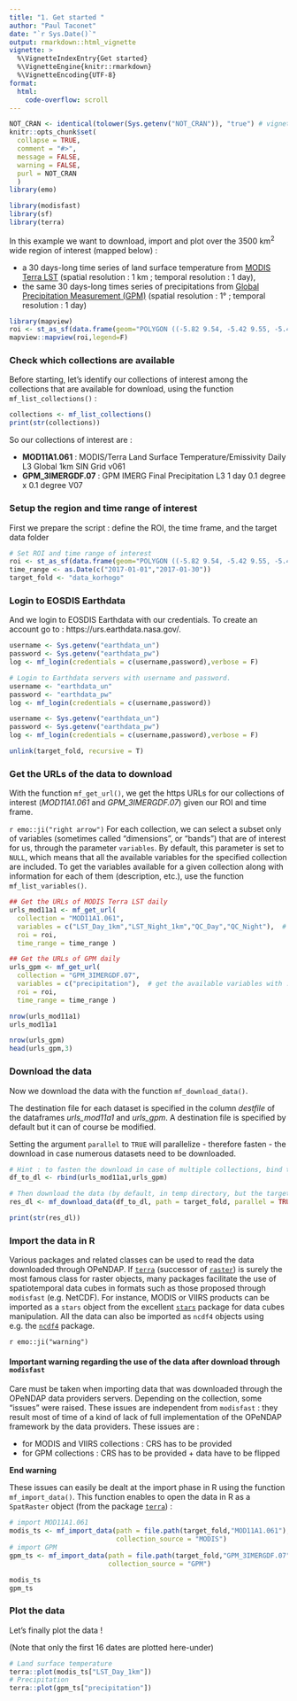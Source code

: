 ```yaml
---
title: "1. Get started "
author: "Paul Taconet"
date: "`r Sys.Date()`"
output: rmarkdown::html_vignette
vignette: >
  %\VignetteIndexEntry{Get started}
  %\VignetteEngine{knitr::rmarkdown}
  %\VignetteEncoding{UTF-8}
format:
  html:
    code-overflow: scroll
---
```


```r
NOT_CRAN <- identical(tolower(Sys.getenv("NOT_CRAN")), "true") # vignette will not be executed when tested on the cran
knitr::opts_chunk$set(
  collapse = TRUE,
  comment = "#>",
  message = FALSE,
  warning = FALSE,
  purl = NOT_CRAN
  )
library(emo)
```

```r
library(modisfast)
library(sf)
library(terra)
```

In this example we want to download, import and plot over the 3500 km^2^ wide region of interest (mapped below) :

- a 30 days-long time series of land surface temperature from [MODIS Terra LST](https://dx.doi.org/10.5067/MODIS/MOD11A1.061) (spatial resolution : 1 km ; temporal resolution : 1 day),
- the same 30 days-long times series of precipitations from [Global Precipitation Measurement (GPM)](https://doi.org/10.5067/GPM/IMERGDF/DAY/07) (spatial resolution : 1° ; temporal resolution : 1 day)

```r
library(mapview)
roi <- st_as_sf(data.frame(geom="POLYGON ((-5.82 9.54, -5.42 9.55, -5.41 8.84, -5.81 8.84, -5.82 9.54))"),wkt="geom",crs = 4326)
mapview::mapview(roi,legend=F)
```

### Check which collections are available 

Before starting, let's identify our collections of interest among the collections that are available for download, using the function `mf_list_collections()` :

```r
collections <- mf_list_collections()
print(str(collections))
```

So our collections of interest are : 

- **MOD11A1.061** : MODIS/Terra Land Surface Temperature/Emissivity Daily L3 Global 1km SIN Grid v061
- **GPM_3IMERGDF.07** : GPM IMERG Final Precipitation L3 1 day 0.1 degree x 0.1 degree V07

### Setup the region and time range of interest

First we prepare the script : define the ROI, the time frame, and the target data folder

```r
# Set ROI and time range of interest
roi <- st_as_sf(data.frame(geom="POLYGON ((-5.82 9.54, -5.42 9.55, -5.41 8.84, -5.81 8.84, -5.82 9.54))"), wkt="geom", crs = 4326)
time_range <- as.Date(c("2017-01-01","2017-01-30"))
target_fold <- "data_korhogo"
```

### Login to EOSDIS Earthdata

And we login to EOSDIS Earthdata with our credentials. To create an account go to : https://urs.earthdata.nasa.gov/.

```r
username <- Sys.getenv("earthdata_un")
password <- Sys.getenv("earthdata_pw")
log <- mf_login(credentials = c(username,password),verbose = F)
```

```r
# Login to Earthdata servers with username and password. 
username <- "earthdata_un"
password <- "earthdata_pw"
log <- mf_login(credentials = c(username,password))
```

```r
username <- Sys.getenv("earthdata_un")
password <- Sys.getenv("earthdata_pw")
log <- mf_login(credentials = c(username,password),verbose = F)
```

```r
unlink(target_fold, recursive = T)
```


### Get the URLs of the data to download {#get-url}

With the function `mf_get_url()`, we get the https URLs for our collections of interest (*MOD11A1.061* and *GPM_3IMERGDF.07*) given our ROI and time frame. 

`r emo::ji("right arrow")` For each collection, we can select a subset only of variables (sometimes called "dimensions", or "bands") that are of interest for us, through the parameter `variables`. By default, this parameter is set to `NULL`, which means that all the available variables for the specified collection are included. To get the variables available for a given collection along with information for each of them (description, etc.), use the function `mf_list_variables()`.

<!-- `r emo::ji("right arrow")` **Note on the use of the parameter `variables` of the function `mf_get_url()` :** -->

<!-- The collections generally contain several variables (sometimes called "dimensions", or "bands"). As an example, MODIS LST products contain one band for the day temperature ("LST_Day_1km"), one band for the night temperature ("LST_Night_1km"), etc. To get all the variables available for a given collection along with information for each of them (description, etc.), use the function `mf_list_variables()`. e.g. : -->

<!-- ```{r mf_list_variables, eval=T} -->
<!-- tail(mf_list_variables("MOD11A1.061")) -->
<!-- ``` -->

<!-- In `mf_get_url()`, the parameter `variables` enables to restrict the data to download to only specific variables. By default it is set to `NULL`, which means that all the available variables for the specified collection are downloaded. Specifying `variables` will make the data to download lighter.  -->

<!-- **End Note** -->


```r
## Get the URLs of MODIS Terra LST daily
urls_mod11a1 <- mf_get_url(
  collection = "MOD11A1.061",
  variables = c("LST_Day_1km","LST_Night_1km","QC_Day","QC_Night"),  # get the available variables with : mf_list_variables("MOD11A1.061"), or set to NULL (default) to download all the variables
  roi = roi,
  time_range = time_range )

## Get the URLs of GPM daily
urls_gpm <- mf_get_url(
  collection = "GPM_3IMERGDF.07",
  variables = c("precipitation"),  # get the available variables with : mf_list_variables("GPM_3IMERGDF.07")
  roi = roi,
  time_range = time_range )

nrow(urls_mod11a1)
urls_mod11a1

nrow(urls_gpm)
head(urls_gpm,3)

```

### Download the data {#download}

Now we download the data with the function `mf_download_data()`.

The destination file for each dataset is specified in the column *destfile* of the dataframes *urls_mod11a1* and *urls_gpm*. A destination file is specified by default but it can of course be modified.

Setting the argument `parallel` to `TRUE` will parallelize - therefore fasten - the download in case numerous datasets need to be downloaded.

```r

# Hint : to fasten the download in case of multiple collections, bind them in a single data.frame (as shown below) before executing the function 'mf_download_data()' :
df_to_dl <- rbind(urls_mod11a1,urls_gpm)

# Then download the data (by default, in temp directory, but the target folder can be set in the function
res_dl <- mf_download_data(df_to_dl, path = target_fold, parallel = TRUE)

print(str(res_dl))
```

### Import the data in R {#import}

Various packages and related classes can be used to read the data downloaded through OPeNDAP. If [`terra`](https://cran.r-project.org/package=terra) (successor of [`raster`](https://cran.r-project.org/package=raster)) is surely the most famous class for raster objects, many packages facilitate the use of spatiotemporal data cubes in formats such as those proposed through `modisfast` (e.g. NetCDF). For instance, MODIS or VIIRS products can be imported as a `stars` object from the excellent [`stars`](https://cran.r-project.org/package=stars) package for data cubes manipulation. All the data can also be imported as `ncdf4` objects using e.g. the [`ncdf4`](https://cran.r-project.org/package=ncdf4) package.

`r emo::ji("warning")` 

#### Important warning regarding the use of the data after download through `modisfast` {#warning-import}

Care must be taken when importing data that was downloaded through the OPeNDAP data providers servers. Depending on the collection, some "issues" were raised. These issues are independent from `modisfast` : they result most of time of a kind of lack of full implementation of the OPeNDAP framework by the data providers. These issues are :

- for MODIS and VIIRS collections : CRS has to be provided
- for GPM collections : CRS has to be provided + data have to be flipped

**End warning**

These issues can easily be dealt at the import phase in R using the function `mf_import_data()`. This function enables to open the data in R as a `SpatRaster` object (from the package [`terra`](https://cran.r-project.org/package=terra)) :

```r
# import MOD11A1.061
modis_ts <- mf_import_data(path = file.path(target_fold,"MOD11A1.061"), 
                           collection_source = "MODIS")
# import GPM
gpm_ts <- mf_import_data(path = file.path(target_fold,"GPM_3IMERGDF.07"), 
                         collection_source = "GPM")

modis_ts
gpm_ts
```

### Plot the data

Let's finally plot the data !

(Note that only the first 16 dates are plotted here-under)

```r
# Land surface temperature
terra::plot(modis_ts["LST_Day_1km"])
# Precipitation
terra::plot(gpm_ts["precipitation"])
```


